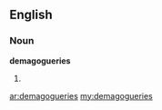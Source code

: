 ==English==

===Noun===
'''demagogueries'''

# {{plural of|[[demagoguery]]}}

[[ar:demagogueries]]
[[my:demagogueries]]